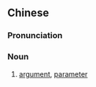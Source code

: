 {{also|论元}}
==Chinese==
{{zh-forms|s=论元}}

===Pronunciation===
{{zh-pron
|m=lùnyuán
|cat=n
}}

===Noun===
{{zh-noun}}

# [[argument]], [[parameter]]